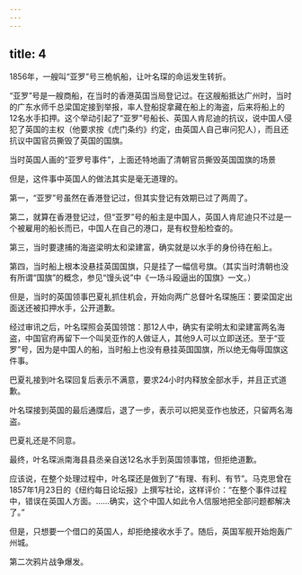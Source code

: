 ```yaml
---
---
---
```

title: 4
---



1856年，一艘叫“亚罗”号三桅帆船，让叶名琛的命运发生转折。

“亚罗”号是一艘商船，在当时的香港英国当局登记过。在这艘船抵达广州时，当时的广东水师千总梁国定接到举报，率人登船捉拿藏在船上的海盗，后来将船上的12名水手扣押。这个举动引起了“亚罗”号船长、英国人肯尼迪的抗议，说中国人侵犯了英国的主权（他要求按《虎门条约》约定，由英国人自己审问犯人），而且还抗议中国官员撕毁了英国的国旗。

当时英国人画的“亚罗号事件”，上面还特地画了清朝官员撕毁英国国旗的场景



但是，这件事中英国人的做法其实是毫无道理的。

第一，“亚罗”号虽然在香港登记过，但其实登记有效期已过了两周了。

第二，就算在香港登记过，但“亚罗”号的船主是中国人，英国人肯尼迪只不过是一个被雇用的船长而已，中国人在自己的港口，是有权登船检查的。

第三，当时要逮捕的海盗梁明太和梁建富，确实就是以水手的身份待在船上。

第四，当时船上根本没悬挂英国国旗，只是挂了一幅信号旗。（其实当时清朝也没有所谓“国旗”的概念，参见“馒头说”中《一场斗殴逼出的国旗》一文。）

但是，当时的英国领事巴夏礼抓住机会，开始向两广总督叶名琛施压：要梁国定出面送还被扣押水手，公开道歉。

经过审讯之后，叶名琛照会英国领馆：那12人中，确实有梁明太和梁建富两名海盗，中国官府再留下一个叫吴亚作的人做证人，其他9人可以立即送还。至于“亚罗”号，因为是中国人的船，当时船上也没有悬挂英国国旗，所以绝无侮辱国旗这件事。

巴夏礼接到叶名琛回复后表示不满意，要求24小时内释放全部水手，并且正式道歉。

叶名琛接到英国的最后通牒后，退了一步，表示可以把吴亚作也放还，只留两名海盗。

巴夏礼还是不同意。

最终，叶名琛派南海县县丞亲自送12名水手到英国领事馆，但拒绝道歉。

应该说，在整个处理过程中，叶名琛还是做到了“有理、有利、有节”。马克思曾在1857年1月23日的《纽约每日论坛报》上撰写社论，这样评价：“在整个事件过程中，错误在英国人方面。……确实，这个中国人如此令人信服地把全部问题都解决了。”

但是，只想要一个借口的英国人，却拒绝接收水手了。随后，英国军舰开始炮轰广州城。

第二次鸦片战争爆发。